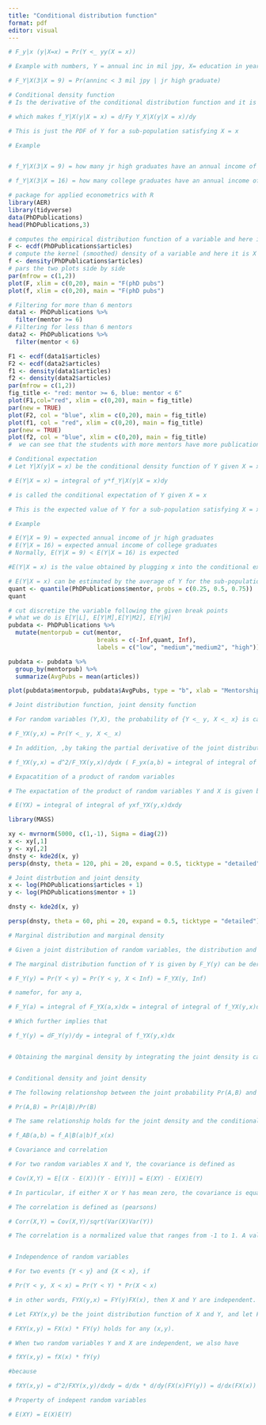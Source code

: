 ```yaml
---
title: "Conditional distribution function"
format: pdf
editor: visual
---
```


```r
# F_y|x (y|X=x) = Pr(Y <_ yy(X = x))

# Example with numbers, Y = annual inc in mil jpy, X= education in years

# F_Y|X(3|X = 9) = Pr(anninc < 3 mil jpy | jr high graduate)


```

```r
# Conditional density function
# Is the derivative of the conditional distribution function and it is denoted by f_Y|X(y|X = x)

# which makes f_Y|X(y|X = x) = d/Fy Y_X|X(y|X = x)/dy

# This is just the PDF of Y for a sub-population satisfying X = x

# Example 


# f_Y|X(3|X = 9) = how many jr high graduates have an annual income of 3 mil jpy

# f_Y|X(3|X = 16) = how many college graduates have an annual income of 3 mil jpy

```

```r
# package for applied econometrics with R
library(AER)
library(tidyverse)
data(PhDPublications)
head(PhDPublications,3)
```

```r
# computes the empirical distribution function of a variable and here it is X
F <- ecdf(PhDPublications$articles)
# compute the kernel (smoothed) density of a variable and here it is X
f <- density(PhDPublications$articles)
# pars the two plots side by side
par(mfrow = c(1,2))
plot(F, xlim = c(0,20), main = "F(phD pubs")
plot(f, xlim = c(0,20), main = "F(phD pubs")
```

```r
# Filtering for more than 6 mentors
data1 <- PhDPublications %>%
  filter(mentor >= 6)
# Filtering for less than 6 mentors
data2 <- PhDPublications %>%
  filter(mentor < 6)

```

```r
F1 <- ecdf(data1$articles)
F2 <- ecdf(data2$articles)
f1 <- density(data1$articles)
f2 <- density(data2$articles)
par(mfrow = c(1,2))
fig_title <- "red: mentor >= 6, blue: mentor < 6"
plot(F1,col="red", xlim = c(0,20), main = fig_title)
par(new = TRUE)
plot(F2, col = "blue", xlim = c(0,20), main = fig_title)
plot(f1, col = "red", xlim = c(0,20), main = fig_title)
par(new = TRUE)
plot(f2, col = "blue", xlim = c(0,20), main = fig_title)
#  we can see that the students with more mentors have more publications/producitivity
```

```r
# Conditional expectation
# Let Y|X(y|X = x) be the conditional density function of Y given X = x

# E(Y|X = x) = integral of y*f_Y|X(y|X = x)dy

# is called the conditional expectation of Y given X = x

# This is the expected value of Y for a sub-population satisfying X = x

# Example

# E(Y|X = 9) = expected annual income of jr high graduates
# E(Y|X = 16) = expected annual income of college graduates
# Normally, E(Y|X = 9) < E(Y|X = 16) is expected

#E(Y|X = x) is the value obtained by plugging x into the conditional expectation function.
```

```r
# E(Y|X = x) can be estimated by the average of Y for the sub-population satisfying X = x
quant <- quantile(PhDPublications$mentor, probs = c(0.25, 0.5, 0.75))
quant
```

```r
# cut discretize the variable following the given break points
# what we do is E[Y|L], E[Y|M],E[Y|M2], E[Y|H]
pubdata <- PhDPublications %>%
  mutate(mentorpub = cut(mentor,
                         breaks = c(-Inf,quant, Inf), 
                         labels = c("low", "medium","medium2", "high")))

pubdata <- pubdata %>%
  group_by(mentorpub) %>%
  summarize(AvgPubs = mean(articles))
```

```r
plot(pubdata$mentorpub, pubdata$AvgPubs, type = "b", xlab = "Mentorship", ylab = "Average Publications", main = "E[PhD pubs|mentor pubs]")

```

```r
# Joint distribution function, joint density function

# For random variables (Y,X), the probability of {Y <_ y, X <_ x} is called the joint distribution function and is denoted by F_YX(y,x)

# F_YX(y,x) = Pr(Y <_ y, X <_ x)

# In addition, ,by taking the partial derivative of the joint distribution function, we can obtain the joint density function f_YX(y,x)

# f_YX(y,x) = d^2/F_YX(y,x)/dydx ( F_yx(a,b) = integral of integral of f_YX(y,x)dydx)

# Expacatition of a product of random variables

# The expactation of the product of random variables Y and X is given by

# E(YX) = integral of integral of yxf_YX(y,x)dxdy

```

```r
library(MASS)

xy <- mvrnorm(5000, c(1,-1), Sigma = diag(2))
x <- xy[,1] 
y <- xy[,2]
dnsty <- kde2d(x, y)
persp(dnsty, theta = 120, phi = 20, expand = 0.5, ticktype = "detailed")
```

```r
# Joint distrbution and joint density
x <- log(PhDPublications$articles + 1)
y <- log(PhDPublications$mentor + 1)

dnsty <- kde2d(x, y)

persp(dnsty, theta = 60, phi = 20, expand = 0.5, ticktype = "detailed")


```

```r
# Marginal distribution and marginal density

# Given a joint distribution of random variables, the distribution and density function of each random variable are called the marginal distribution and marginal density function, respectively.

# The marginal distribution function of Y is given by F_Y(y) can be derived from the joint distribution function F_YX(y,x) as follows:

# F_Y(y) = Pr(Y < y) = Pr(Y < y, X < Inf) = F_YX(y, Inf)

# namefor, for any a,

# F_Y(a) = integral of F_YX(a,x)dx = integral of integral of f_YX(y,x)dydx

# Which further implies that

# f_Y(y) = dF_Y(y)/dy = integral of f_YX(y,x)dx


# Obtaining the marginal density by integrating the joint density is called marginalization.



```

```r
# Conditional density and joint density

# The following relationshop between the joint probability Pr(A,B) and the conditional probability Pr(A|B) holds:

# Pr(A,B) = Pr(A|B)/Pr(B)

# The same relationship holds for the joint density and the conditional density:

# f_AB(a,b) = f_A|B(a|b)f_x(x)

```

```r
# Covariance and correlation

# For two random variables X and Y, the covariance is defined as

# Cov(X,Y) = E[(X - E(X))(Y - E(Y))] = E(XY) - E(X)E(Y)

# In particular, if either X or Y has mean zero, the covariance is equal to the expectation of the product of X and Y.

# The correlation is defined as (pearsons)

# Corr(X,Y) = Cov(X,Y)/sqrt(Var(X)Var(Y))

# The correlation is a normalized value that ranges from -1 to 1. A value of 1 indicates a perfect positive linear relationship, a value of -1 indicates a perfect negative linear relationship, and a value of 0 indicates no linear relationship.



```

```r
# Independence of random variables

# For two events {Y < y} and {X < x}, if

# Pr(Y < y, X < x) = Pr(Y < Y) * Pr(X < x)

# in other words, FYX(y,x) = FY(y)FX(x), then X and Y are independent.

# Let FXY(x,y) be the joint distribution function of X and Y, and let FX(x) and FY(y) be the marginal distribution functions of X and Y, respectively. We say that X and Y are independent if

# FXY(x,y) = FX(x) * FY(y) holds for any (x,y).

# When two random variables Y and X are independent, we also have

# fXY(x,y) = fX(x) * fY(y)

#because

# fXY(x,y) = d^2/FXY(x,y)/dxdy = d/dx * d/dy(FX(x)FY(y)) = d/dx(FX(x)) * d/dy(FY(y)) = fX(x)fY(y)

# Property of indepent random variables

# E(XY) = E(X)E(Y)


```

```r




```
